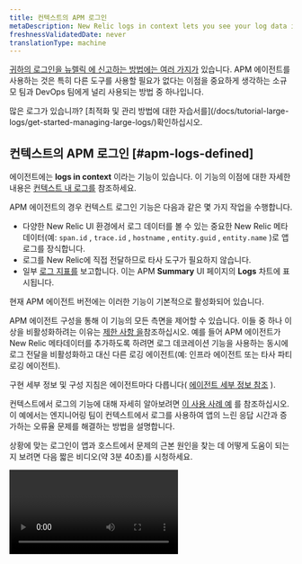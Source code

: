 ```yaml
---
title: 컨텍스트의 APM 로그인
metaDescription: New Relic logs in context lets you see your log data in the context of your New Relic app and host observability UI experiences.
freshnessValidatedDate: never
translationType: machine
---
```


[귀하의 로그인을 뉴렐릭 에 신고하는 방법에는 여러 가지가](/docs/logs/get-started/get-started-log-management) 있습니다. APM 에이전트를 사용하는 것은 특히 다른 <InlinePopover type="logs" />도구를 사용할 필요가 없다는 이점을 중요하게 생각하는 소규모 팀과 DevOps 팀에게 널리 사용되는 방법 중 하나입니다.

<Callout variant="tip">
  많은 로그가 있습니까? [최적화 및 관리 방법에 대한 자습서를](/docs/tutorial-large-logs/get-started-managing-large-logs/)확인하십시오.
</Callout>

## 컨텍스트의 APM 로그인 [#apm-logs-defined]

<InlinePopover type="apm" />에이전트에는 <DNT>**logs in context**</DNT> 이라는 기능이 있습니다. 이 기능의 이점에 대한 자세한 내용은 [컨텍스트 내 로그를](/docs/logs/logs-context/logs-in-context) 참조하세요.

APM 에이전트의 경우 컨텍스트 로그인 기능은 다음과 같은 몇 가지 작업을 수행합니다.

* 다양한 New Relic UI 환경에서 로그 데이터를 볼 수 있는 중요한 New Relic 메타데이터(예: `span.id` , `trace.id` , `hostname` , `entity.guid` , `entity.name` )로 앱 로그를 장식합니다.
* 로그를 New Relic에 직접 전달하므로 타사 도구가 필요하지 않습니다.
* 일부 [로그 지표를](#log-metrics) 보고합니다. 이는 APM <DNT>**Summary**</DNT> UI 페이지의 <DNT>**Logs**</DNT> 차트에 표시됩니다.

현재 APM 에이전트 버전에는 이러한 기능이 기본적으로 활성화되어 있습니다.

APM 에이전트 구성을 통해 이 기능의 모든 측면을 제어할 수 있습니다. 이들 중 하나 이상을 비활성화하려는 이유는 [제한 사항 을](#limitations)참조하십시오. 예를 들어 APM 에이전트가 New Relic 메타데이터를 추가하도록 하려면 로그 데코레이션 기능을 사용하는 동시에 로그 전달을 비활성화하고 대신 다른 로깅 에이전트(예: 인프라 에이전트 또는 타사 파티 로깅 에이전트).

구현 세부 정보 및 구성 지침은 에이전트마다 다릅니다( [에이전트 세부 정보 참조](#agents) ).

컨텍스트에서 로그의 기능에 대해 자세히 알아보려면 [이 사용 사례 예](#response-time-example) 를 참조하십시오. 이 예에서는 엔지니어링 팀이 컨텍스트에서 로그를 사용하여 앱의 느린 응답 시간과 증가하는 오류율 문제를 해결하는 방법을 설명합니다.

상황에 맞는 로그인이 앱과 호스트에서 문제의 근본 원인을 찾는 데 어떻게 도움이 되는지 보려면 다음 짧은 비디오(약 3분 40초)를 시청하세요.

<Video id="Vgae-GrlZWg" type="youtube" />

## 시작하다 [#get-started]

컨텍스트에서 <InlinePopover type="apm" />로그를 설정하려면 다음 안내를 따르세요.

1. 아직 계정이 없다면 [New Relic 계정을 만드](https://newrelic.com/signup) 십시오. 영원히 무료입니다.
2. APM 에이전트를 설치하고 [최신 APM 에이전트 버전](#agents) 인지 확인합니다.
3. 최신 버전의 APM 에이전트에는 기본적으로 활성화된 컨텍스트(메타데이터 추가 및 전달)의 로그가 있습니다. 로그가 올바르게 작동하도록 에이전트 구성 파일을 일부 업데이트해야 하는 경우가 있습니다. 이에 대한 자세한 내용은 [에이전트에 대한 로그 활성화를](#agents) 참조하십시오.

그게 다야! APM UI로 이동하고 관련 로그 데이터를 찾아 상황에 맞는 APM 로그로 애플리케이션 문제 해결을 시작하십시오.

<img title="APM logs in context UI options" alt="Screenshot of APM Summary page with logs in context options" src="/images/apm_screenshot-full_logs-overview.webp" />

<figcaption>
  뉴렐릭의 APM <DNT>**Summary**</DNT> 페이지에서 로그, 트레이스 및 오류를 자세히 살펴보세요.
</figcaption>

## APM 에이전트 API [#agent-apis]

로깅 프레임워크를 컨텍스트 솔루션의 기존 로그에서 사용할 수 없는 경우 로그에 주석을 추가 [하는 API 호출을 사용하여 로깅 라이브러리를 구성](/docs/logs/logs-context/annotate-logs-logs-context-using-apm-agent-apis) 할 수 있습니다.

## APM 에이전트 로그 구성 [#agents]

최신 <InlinePopover type="apm" />에이전트에는 기본적으로 컨텍스트 로그(로그 장식 및 로그 포워딩)가 활성화되어 있습니다. 컨텍스트에서 로그인 및 로그인 포워딩을 지원하는 APM 에이전트에 대한 정보는 다음과 같습니다.

* 에이전트 [v3.17.0 이상](/docs/release-notes/agent-release-notes/go-release-notes) 에 대한 [컨텍스트 절차에서 Go 로그인](/docs/logs/logs-context/configure-logs-context-go)
* 에이전트 [v7.6.0 이상](/docs/release-notes/agent-release-notes/java-release-notes) 에 대한 [컨텍스트 절차의 Java 로그인](/docs/logs/logs-context/java-configure-logs-context-all)
* 에이전트 [v9.8.0 이상](/docs/release-notes/agent-release-notes/net-release-notes) 에 대한 [컨텍스트 절차의 .NET 로그인](/docs/logs/logs-context/net-configure-logs-context-all)
* [Node.js](/docs/logs/logs-context/configure-logs-context-nodejs) 는 에이전트 [v8.11.0 이상](/docs/release-notes/agent-release-notes/nodejs-release-notes) 에 대한 컨텍스트 절차에 로그인합니다.
* 에이전트 [v10.1.0 이상](/docs/release-notes/agent-release-notes/php-release-notes) 에 대한 [컨텍스트 프로시저의 PHP 로그인](/docs/logs/logs-context/configure-logs-context-php)
* 에이전트 [v7.12.0.176](/docs/release-notes/agent-release-notes/python-release-notes) 에 대한 [컨텍스트 프로시저의 Python 로그인](/docs/logs/logs-context/configure-logs-context-python)
* 에이전트 [v8.6.0 이상](/docs/release-notes/agent-release-notes/ruby-release-notes) 에 대한 [컨텍스트 절차에서 Ruby 로그인](/docs/logs/logs-context/configure-logs-context-ruby)

APM 로그 전달을 사용할 수 없거나 사용하지 않으려면 [다른 솔루션을 사용하여 로그를 전달할 수 있습니다](/docs/logs/get-started/get-started-log-management#integrate-logs) .

## 제한 사항 [#limitations]

APM 로그인 컨텍스트 기능은 기본적으로 활성화되어 있습니다. 이는 보안, 규정 준수, 청구 또는 시스템 성능에 부정적인 영향을 미칠 수 있습니다.

다음은 몇 가지 알려진 추가 제한 사항입니다.

* Node.js 에이전트를 제외하고 <InlinePopover type="apm" />로그 포워딩은 전체 로그를 보내지 않습니다. [로그 포워딩 세부정보에 대해 알아보세요.](#forwarding-details)
* 에이전트가 로드될 때까지 시작 로그를 사용할 수 없습니다.
* Kubernetes를 사용하는 경우 Kubernetes API가 아닌 계측을 통해 로그를 장식한다는 점에 유의하십시오. 이것은 파일 시스템에 로그아웃하는 것과 별개입니다. 로그는 절대 호스트에 닿지 않거나 API를 호출할 수 있는 위치에 존재합니다.
* 애플리케이션에서 예외가 발생하면 현재 Java 또는 .NET 에이전트에 대한 컨텍스트의 관련 로그에 스택 추적이 표시되지 않습니다. 해결 방법으로 드롭 필터 규칙을 변경할 수 있습니다.
* Fluentd는 로그를 생성한 엔티티에서 `processID` 을 추가할 수 있지만 APM 로그는 이를 볼 수 없습니다. 또한 Kubernetes에서는 메타데이터를 추가하기 위해 API를 호출하지만 이 데이터는 애플리케이션 내에서 볼 수 없습니다. 엔터티 메타데이터가 필요한 경우 컨텍스트에서 자동 로그를 사용하는 것이 좋지만 애플리케이션에서 로그를 전송하지 않는 것이 좋습니다. 대신 Fluentd, Fluent Bit 또는 다른 솔루션을 계속 사용하여 로그 파일을 전달하세요.

기본 설정을 조정해야 하는 경우 [자동 로깅 비활성화](/docs/logs/logs-context/disable-automatic-logging) 를 참조하십시오.

## 데이터 프라이버시 보장 [#data-privacy]

<Callout variant="caution">
  New Relic으로 전송되는 로그 데이터는 사용자가 제어하므로 PII(개인 식별 정보), PHI(보호 건강 정보) 또는 기타 민감한 데이터 전송을 마스킹, 난독화 또는 방지하기 위해 조직의 보안 지침을 따라야 합니다.
</Callout>

당사의 로그 수집 파이프라인은 신용 카드, 주민등록번호, 주민등록번호 등을 자동으로 마스킹합니다. 자세한 내용은 로그 관리에 대한 [보안 문서](/docs/logs/get-started/new-relics-log-management-security-privacy) 를 참조하십시오.

난독화 기능을 사용하여 로그의 민감한 데이터를 마스킹하거나 해시하는 사용자 지정 규칙을 생성할 수도 있습니다. 이는 민감한 데이터에 대한 액세스를 제한하는 것이 비실용적이거나 불가능한 경우 또는 일부 데이터를 New Relic에 의해 저장해서는 안 되는 경우에 중요합니다. 자세한 내용은 [난독화 문서](/docs/logs/ui-data/obfuscation-ui/) 를 읽어보세요.

## 로그 전달에 대한 세부 정보 [#forwarding-details]

모든 <InlinePopover type="apm" />에이전트(Node.js 제외)의 경우 로그 포워딩 옵션은 전체 로그를 전달하지 않습니다. 로그 포워딩으로 전송되는 내용에 대한 자세한 내용은 아래 축소기를 참조하세요.

<CollapserGroup>
  <Collapser id="log-forwarding-details" title="로그 전달 세부정보">
    예를 들어 로그에 다음과 같은 속성이 있다고 가정해 보겠습니다.

    ```json
    {
        "v": "x",
        "level": "x",
        "name": "x",
        "hostname": "x",
        "pid": 01,
        "timestamp": "x",
        "message": "x",
        "bunches": "of custom stuff"
    }
    ```

    APM 에이전트(Node.js 제외)가 메타데이터로 로그를 장식하고 전달할 때 New Relic에는 다음과 같은 몇 가지 속성만 있을 수 있습니다.

    ```json
    {
        "timestamp": "x",
        "message": "x",
        "span.id": "x",
        "trace.id": "x",
        "hostname": "x",
        "entity.guid": "x",
        "entity.name": "x",
    }
    ```
  </Collapser>
</CollapserGroup>

보고된 로그가 더 필요한 경우 옵션은 다음과 같습니다.

* 특정 로그 데이터를 포함하도록 APM 에이전트를 구성합니다.
* [로그 장식](#apm-logs-defined) 은 그대로 유지하되 APM 에이전트 로그 전달을 비활성화하고 대신 자체 로그 전달 솔루션을 사용하십시오.

이러한 옵션에 대한 자세한 내용은 상담원별 로그인 컨텍스트 문서를 참조하세요.

## 로그 메트릭 [#log-metrics]

<InlinePopover type="apm" />에이전트를 설정하면 APM <DNT>**Summary**</DNT> 페이지에 로깅 지표 차트가 자동으로 표시됩니다.

<img style={{ align: 'left',maxWidth: '70%' }} title="Screenshot showing the logging metrics chart" alt="Screenshot showing the logging metrics chart" src="/images/logs_screenshot-crop_logging-metrics.webp" />

이 차트는 로그 수를 보여줍니다. 로그 포워딩을 비활성화하지 않은 경우 차트 링크를 클릭하면 로그 자체로 이동할 수 있습니다. 로그 포워딩을 비활성화하더라도 이 차트에는 로그인 포워딩을 활성화한 경우 검사할 수 있는 잠재적인 로그가 여전히 표시됩니다.

로깅 측정항목은 다음 쿼리와 같이 `apm.service.logging.lines` 속성을 통해 보고됩니다.

```sql
SELECT count(apm.service.logging.lines) FROM Metric WHERE (entity.guid = 'AN_ENTITY_GUID') LIMIT MAX SINCE 60 seconds AGO TIMESERIES
```

로깅 지표 차트를 보고 싶지 않다면 끌 수 있습니다. 하지만 계정 수준에서는 끌 수 없습니다. 로깅 지표를 비활성화하려면 에이전트에 대한 전용 APM 설정 문서(예: [PHP의 경우 이 `logging_metrics` 구성 옵션](/docs/apm/agents/php-agent/configuration/php-agent-configuration/#cfg-application_logging_metrics-enabled))를 참조하세요.

<Callout variant="important">
  로깅 지표를 비활성화해도 APM 로그 포워딩 기능은 꺼지지 않습니다. APM 로그 전달을 중지하려면 [컨텍스트에서 APM 로그 관리 또는 비활성화를](/docs/logs/logs-context/disable-automatic-logging/) 참조하세요.
</Callout>

## 중복 로그 방지 [#duplicate-logs]

컨텍스트 기능에서 로그를 사용하면 데이터 수집이 증가합니다. 계정의 가격 모델에 따라 수집 한도 및 청구에 영향을 미칠 수 있습니다.

<Callout variant="caution">
  APM 에이전트를 사용하여 애플리케이션에서 직접 로그를 보내려면 현재 해당 애플리케이션에서 로그를 수집하고 있는 로그 전달 솔루션을 비활성화하거나 수정해야 합니다. 그렇지 않으면 중복 로그가 전송되어 이중 청구가 발생합니다.
</Callout>

중복 로그 전송을 방지하는 방법에 대해 자세히 알아보려면 [업그레이드 가이드를](/docs/logs/logs-context/upgrade-to-automatic-logs-context/) 확인하세요.

자세한 내용은 절차에 따라 [특정 로그 전달자](/docs/logs/forward-logs/enable-log-management-new-relic#log-forwarding) 를 비활성화하십시오.

## 수집 한도 관리 [#ingest]

<DNT>**Example:**</DNT> 귀하의 엔지니어링 팀은 앱의 문제를 해결하고 있으므로 APM 에이전트가 수집하는 로그 볼륨을 일시적으로 늘려 보다 세부적인 로깅을 제공합니다. 그러나 며칠 동안 더 높은 한도를 그대로 두면 불필요한 데이터가 전송되어 청구 금액이 늘어날 수 있습니다.

예상치 못한 상황을 방지하려면 [NRQL 쿼리](/docs/accounts/accounts-billing/new-relic-one-pricing-billing/usage-queries-alerts/#data-queries) 를 사용하여 수집 제한을 추적하는 [경고 조건](/docs/accounts/accounts-billing/new-relic-one-pricing-billing/usage-queries-alerts/#alerts) 을 만드는 것이 좋습니다. 예를 들어:

<CollapserGroup>
  <Collapser id="limits-ui" title="UI에서 데이터 제한 및 사용량 보기">
    [UI에서 데이터 한도를 검토](/docs/data-apis/manage-data/view-system-limits) 하려면 [사용자 메뉴](/docs/accounts/accounts-billing/general-account-settings/intro-account-settings) 에서 <DNT>**Manage your data &gt; Limits**</DNT> 클릭합니다. 또는 사용량을 보려면 <DNT>**View your usage**</DNT> 클릭하세요.

    <img title="View data and usage from UI" alt="Screenshot of View data and usage page in UI" src="/images/apm_screenshot-full_view-limits-usage.webp" />
  </Collapser>

  <Collapser id="query-estimate" title="NRQL 쿼리: 예상 비용 예">
    [비용 관련 쿼리를](/docs/accounts/accounts-billing/new-relic-one-pricing-billing/usage-queries-alerts#estimated-cost) 참조하십시오.
  </Collapser>

  <Collapser id="nrql-alert" title="NRQL 경고: 사용량 임계값 예">
    사용량이 기가바이트의 데이터에 대해 고정된 월별 임계값을 초과할 때 경고를 생성하려면 경고 조건에 다음 [NRQL 쿼리](/docs/alerts-applied-intelligence/new-relic-alerts/alert-conditions/create-nrql-alert-conditions/) 를 추가합니다.

    ```sql
    FROM NrMTDConsumption SELECT latest(GigabytesIngested) WHERE productLine = 'DataPlatform'
    ```
  </Collapser>
</CollapserGroup>

## 예: 컨텍스트에서 로그의 힘 [#response-time-example]

다음은 문제의 근본 원인을 파악하기 위해 컨텍스트에서 <InlinePopover type="apm" />로그를 사용하는 자세한 사용 사례입니다.

<DNT>**Example scenario:**</DNT> 대기 중인 엔지니어는 앱의 응답 시간이 좋지 않고 오류율이 높아지는 것에 대해 뉴렐릭 공지를 받습니다. 오류 증가와 지연 시간의 근본 원인을 찾아 문제가 있는 호스트를 로드 밸런싱에서 제외할지 아니면 최신 릴리스로 롤백할지 결정할 수 있어야 합니다.

문제 해결을 시작하려면 New Relic UI로 이동합니다.

<CollapserGroup>
  <Collapser id="when" title="언제 어디서 오류가 시작되었습니까?">
    엔지니어가 앱의 <DNT>**APM Summary**</DNT> 페이지를 보면 응답 시간 증가로 이어지는 더 많은 오류 로그가 표시됩니다. 그들은 로그가 문제의 근본 원인을 드러낼 수 있는지 확인하고 싶어합니다.

    <img title="APM Summary errors in UI" alt="Screenshot of APM Summary errors in UI" src="/images/apm_screenshot-crop_apmsummary-view-logs-.webp" />

    <DNT>
      **How can they quickly decide what&apos;s related to the problem?**
    </DNT>

    그들은 로그 수집을 설정하지 않았습니다. 그러나 앱용 Java 에이전트가 컨텍스트에 APM 로그를 포함하도록 최근 업데이트되었으므로 이제 앱이 자동으로 로그 및 연결 메타데이터를 수신합니다. UI에 표시되는 메트릭은 로그 심각도별로 계수를 패싯합니다. (이는 Java 에이전트의 내장 로그 데코레이션 기능에 의해 설정됩니다.)

    <DNT>
      **What entities are related?**
    </DNT>

    동일한 UI 페이지에서 <DNT>**Logs**</DNT> 차트를 클릭하여 <DNT>**Log summary**</DNT> 뷰를 검토할 수 있습니다. 이 보기에는 계측된 로그가 수집된 시기와 해당 로그의 심각도 수준이 `Error` 이하인 시기가 표시됩니다. 또한 로그 패턴 목록과 각 패턴에 맞는 전체 로그의 비율도 표시됩니다.
  </Collapser>

  <Collapser id="patterns" title="로그에 어떤 패턴이 나타납니까?">
    <DNT>**Log patterns**</DNT> UI에서는 드물게 발생하는 오류 메시지가 자주 발생하기 시작하여 이제 목록에 표시됩니다. 이를 통해 엔지니어는 시끄러운 모든 상태 업데이트 대신 문제가 있는 로그에 집중할 수 있습니다.

    <img title="Logs patterns UI" alt="Screenshot of Log patterns UI" src="/images/apm_screenshot-crop_logs-context-patterns-two.webp" />

    <DNT>
      **What patterns should they focus on?**
    </DNT>

    엔지니어는 흥미로운 로그 패턴을 발견하고 이 패턴에 맞는 로그만 보려고 합니다. 패턴 값을 표시되는 로그에 필터로 추가하기 위해 클릭합니다. 이것은 초점을 좁힙니다.
  </Collapser>

  <Collapser id="log-details" title="더 많은 로그 세부 정보를 통해 무엇을 알 수 있습니까?">
    엔지니어는 로그 레코드에 포함된 모든 값을 보고 싶어서 <DNT>**Log details**</DNT> 보기를 클릭합니다. 이는 로그 자체가 의미가 있는지 확인하는 데 도움이 됩니다. 또한 앱이 실행되는 Kubernetes 환경을 더 자세히 살펴보거나, 복사 트레이스나 <InlinePopover type="apm" />로그 기록과 관련된 오류를 직접 조사할 수 있습니다.

    <img title="Log details in APM UI" alt="Screenshot of Log details in APM UI" src="/images/apm_screenshot-crop_logs-patterns.webp" />

    엔지니어는 전체 스택 추적을 볼 수 있는 APM 오류를 살펴보기로 결정합니다. 또한 <DNT>**Errors inbox**</DNT> UI에서 로그를 볼 수도 있습니다.

    <img title="Logs from Errors inbox UI" alt="Screenshot of logs from Errors inbox UI" src="/images/apm_screenshot-crop_logs-cropped-ui.webp" />
  </Collapser>

  <Collapser id="log-sampling" title="문제 해결에 도움이 되는 추가 테스트 데이터는 무엇입니까?">
    문제 해결 팀은 원인을 분리하기 위해 테스트를 실행했지만 테스트 트랜잭션에 대한 모든 로그가 수집되지는 않았습니다. Java 에이전트 구성 파일의 기본 로그 수집( `application_logging:forwarding:max_samples_stored:` 에서 분당 약 10,000개)은 서비스에 문제가 있는지 확인하는 데 유용했습니다. 그러나 이제 더 자세한 문제 해결을 위해 샘플링을 더 높은 숫자로 올려야 합니다.
  </Collapser>

  <Collapser id="next-steps" title="문제 해결됨. 이제 뭐?">
    문제 해결 팀은 문제가 최근에 도입된 변경으로 인해 발생했다고 판단하여 해당 코드를 롤백합니다. 리소스를 절약하고 비용을 수집하기 위해 구성 파일에서 `application_logging:forwarding:max_samples_stored:` 에 대한 로그 수집을 거부하지만 문제가 반복되는 경우에 대비하여 로그 샘플링을 계속 실행합니다.

    문제 진단, 해결 팀은 또한 이 앱으로 필터링된 <DNT>**Log patterns**</DNT> 페이지를 가리키도록 Runbook을 업데이트하고 [공지 조건에 런북을 추가합니다](/docs/alerts-applied-intelligence/new-relic-alerts/advanced-alerts/understand-technical-concepts/provide-runbook-instructions-alert-activity/). 다음에 이 상황과 유사한 공지를 받게 되면 배운 교훈을 활용하여 더 빠른 문제 해결, 해결을 할 수 있습니다.
  </Collapser>
</CollapserGroup>